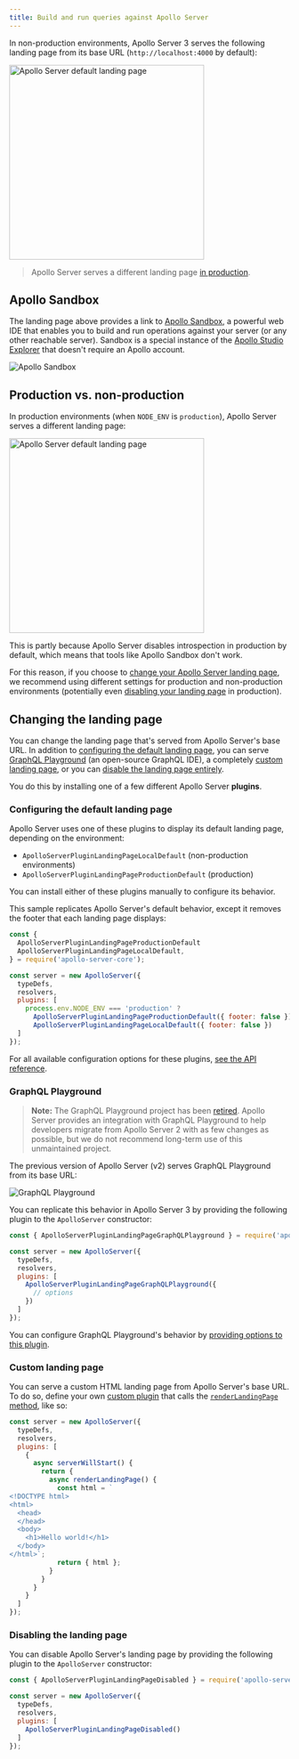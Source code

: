 ```yaml
---
title: Build and run queries against Apollo Server
---
```


In non-production environments, Apollo Server 3 serves the following landing page from its base URL (`http://localhost:4000` by default):

<img class="screenshot" src="../images/as-landing-page.jpg" alt="Apollo Server default landing page" width="350"/>

> Apollo Server serves a different landing page [in production](#production-vs-non-production).

## Apollo Sandbox

The landing page above provides a link to [Apollo Sandbox](https://studio.apollographql.com/sandbox), a powerful web IDE that enables you to build and run operations against your server (or any other reachable server). Sandbox is a special instance of the [Apollo Studio Explorer](https://www.apollographql.com/docs/studio/explorer/) that doesn't require an Apollo account.

<img class="screenshot" src="../images/sandbox.jpg" alt="Apollo Sandbox"/>

## Production vs. non-production

In production environments (when `NODE_ENV` is `production`), Apollo Server serves a different landing page:

<img class="screenshot" src="../images/as-landing-page-production.jpg" alt="Apollo Server default landing page" width="350"/>

This is partly because Apollo Server disables introspection in production by default, which means that tools like Apollo Sandbox don't work.

For this reason, if you choose to [change your Apollo Server landing page](#changing-the-landing-page), we recommend using different settings for production and non-production environments (potentially even [disabling your landing page](#disabling-the-landing-page) in production).

## Changing the landing page

You can change the landing page that's served from Apollo Server's base URL. In addition to [configuring the default landing page](#configuring-the-default-landing-page), you can serve [GraphQL Playground](#graphql-playground) (an open-source GraphQL IDE), a completely [custom landing page](#custom-landing-page), or you can [disable the landing page entirely](#disabling-the-landing-page).

You do this by installing one of a few different Apollo Server **plugins**.

### Configuring the default landing page

Apollo Server uses one of these plugins to display its default landing page, depending on the environment:

* `ApolloServerPluginLandingPageLocalDefault` (non-production environments)
* `ApolloServerPluginLandingPageProductionDefault` (production)

You can install either of these plugins manually to configure its behavior.

This sample replicates Apollo Server's default behavior, except it removes the footer that each landing page displays:

```js{1-4,10-12}:title=index.js
const {
  ApolloServerPluginLandingPageProductionDefault
  ApolloServerPluginLandingPageLocalDefault,
} = require('apollo-server-core');

const server = new ApolloServer({
  typeDefs,
  resolvers,
  plugins: [
    process.env.NODE_ENV === 'production' ?
      ApolloServerPluginLandingPageProductionDefault({ footer: false }) :
      ApolloServerPluginLandingPageLocalDefault({ footer: false })
  ]
});
```

For all available configuration options for these plugins, [see the API reference](../api/plugin/landing-pages/).

### GraphQL Playground

> **Note:** The GraphQL Playground project has been [retired](https://github.com/graphql/graphql-playground/issues/1143). Apollo Server provides an integration with GraphQL Playground to help developers migrate from Apollo Server 2 with as few changes as possible, but we do not recommend long-term use of this unmaintained project.

 The previous version of Apollo Server (v2) serves GraphQL Playground from its base URL:

<img class="screenshot" src="../images/playground.png" alt="GraphQL Playground" />

You can replicate this behavior in Apollo Server 3 by providing the following plugin to the `ApolloServer` constructor:

```js{1,7-9}:title=index.js
const { ApolloServerPluginLandingPageGraphQLPlayground } = require('apollo-server-core');

const server = new ApolloServer({
  typeDefs,
  resolvers,
  plugins: [
    ApolloServerPluginLandingPageGraphQLPlayground({
      // options
    })
  ]
});
```

You can configure GraphQL Playground's behavior by [providing options to this plugin](../api/plugin/landing-pages/#graphql-playground-landing-page).

### Custom landing page

You can serve a custom HTML landing page from Apollo Server's base URL. To do so, define your own [custom plugin](../integrations/plugins/) that calls the [`renderLandingPage` method](../integrations/plugins-event-reference/#renderlandingpage), like so:

```js{5-22}:title=index.js
const server = new ApolloServer({
  typeDefs,
  resolvers,
  plugins: [
    {
      async serverWillStart() {
        return {
          async renderLandingPage() {
            const html = `
<!DOCTYPE html>
<html>
  <head>
  </head>
  <body>
    <h1>Hello world!</h1>
  </body>
</html>`;
            return { html };
          }
        }
      }
    }
  ]
});
```


### Disabling the landing page

You can disable Apollo Server's landing page by providing the following plugin to the `ApolloServer` constructor:

```js{1,7}:title=index.js
const { ApolloServerPluginLandingPageDisabled } = require('apollo-server-core');

const server = new ApolloServer({
  typeDefs,
  resolvers,
  plugins: [
    ApolloServerPluginLandingPageDisabled()
  ]
});
```
